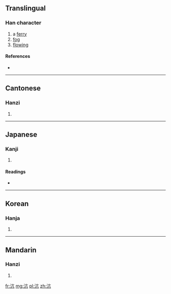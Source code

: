 ==Translingual==

===Han character===
{{Han char|rn=85|rad=水|as=04|sn=7|four=3011<sub>7</sub>|canj=水卜竹弓 (EYHN)}}

# a [[ferry]]
# [[fog]]
# [[flowing]]

====References====
* {{Han ref|kx=0610.030|dkj=17187|dj=1002.130|hdz=31572.020|uh=6C86|ud=27782|bh=A859|bd=43097}}

----

==Cantonese==

===Hanzi===
{{yue-hanzi|jyut=|y=hong4}}

# {{defn|Cantonese|sort=水04}}

----

==Japanese==

===Kanji===
{{ja-kanji|grade=|rs=水04}}

# {{defn|Japanese|sort=水04}}

====Readings====
* {{ja-readings|on=[[こう]] (kō), [[ごう]] (gō)|kun=[[ひろい]] (hiroi)}}

----

==Korean==

===Hanja===
{{ko-hanja|hangeul=항|eumhun=|rv=hang|mr=hang|y=hang}}

# {{defn|Korean|sort=水04}}

----

==Mandarin==

===Hanzi===
{{cmn-hanzi|pin=[[háng]] ([[hang2]])|wg=hang<sup>2</sup>}}

# {{defn|Mandarin|sort=水04}}

[[fr:沆]]
[[mg:沆]]
[[pl:沆]]
[[zh:沆]]